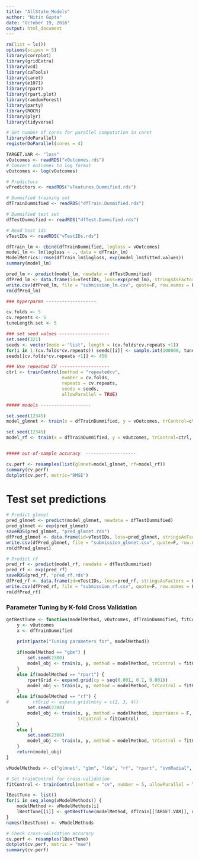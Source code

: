 ```yaml
---
title: "AllState_Models"
author: "Nitin Gupta"
date: "October 19, 2016"
output: html_document
---
```


```r
rm(list = ls())
options(scipen = 5)
library(corrplot)
library(gridExtra)
library(vcd)
library(caTools)
library(caret)
library(e1071)
library(rpart)
library(rpart.plot)
library(randomForest)
library(party)
library(ROCR)
library(plyr)
library(tidyverse)

# Set number of cores for parallel computation in caret
library(doParallel)
registerDoParallel(cores = 4)
```



```r
TARGET.VAR <- "loss"
vOutcomes <- readRDS("vOutcomes.rds")
# Convert outcomes to log format
vOutcomes <- log(vOutcomes)

# Predictors
vPredictors <- readRDS("vFeatures.Dummified.rds")

# Dummified training set
dfTrainDummified <- readRDS("dfTrain.Dummified.rds")

# Dummified test set
dfTestDummified <- readRDS("dfTest.Dummified.rds")

# Read test ids
vTestIDs <- readRDS("vTestIDs.rds")
```



```r
dfTrain_lm <- cbind(dfTrainDummified, logloss = vOutcomes)
model_lm <- lm(logloss ~ ., data = dfTrain_lm)
ModelMetrics::rmse(dfTrain_lm$logloss, exp(model_lm$fitted.values))
summary(model_lm)

pred_lm <- predict(model_lm, newdata = dfTestDummified)
dfPred_lm <- data.frame(id=vTestIDs, loss=exp(pred_lm), stringsAsFactors = F)
write.csv(dfPred_lm, file = "submission_lm.csv", quote=F, row.names = F)
rm(dfPred_lm)
```



```r
### hyperparms -------------------

cv.folds <- 5
cv.repeats <- 5
tuneLength.set <- 5

### set seed values -------------------
set.seed(321)
seeds <- vector(mode = "list", length = (cv.folds*cv.repeats +1))
for(i in 1:(cv.folds*cv.repeats)) seeds[[i]] <- sample.int(100000, tuneLength.set)
seeds[[cv.folds*cv.repeats +1]] <- 456                                 ### final model

### Use repeated CV -------------------
ctrl <- trainControl(method = "repeatedcv",
                     number = cv.folds,
                     repeats = cv.repeats,
                     seeds = seeds,
                     allowParallel = TRUE)

##### models -------------------

set.seed(12345)
model_glmnet <- train(x = dfTrainDummified, y = vOutcomes, trControl=ctrl, method="glmnet", tuneLength=tuneLength.set)

set.seed(12345)
model_rf <- train(x = dfTrainDummified, y = vOutcomes, trControl=ctrl, method="rf")


##### out-of-sample accuracy  -------------------

cv.perf <- resamples(list(glmnet=model_glmnet, rf=model_rf))
summary(cv.perf)
dotplot(cv.perf, metric="RMSE")
```


# Test set predictions

```r

# Predict glmnet
pred_glmnet <- predict(model_glmnet, newdata = dfTestDummified)
pred_glmnet <- exp(pred_glmnet)
saveRDS(pred_glmnet, "pred_glmnet.rds")
dfPred_glmnet <- data.frame(id=vTestIDs, loss=pred_glmnet, stringsAsFactors = F)
write.csv(dfPred_glmnet, file = "submission_glmnet.csv", quote=F, row.names = F)
rm(dfPred_glmnet)

# Predict rf
pred_rf <- predict(model_rf, newdata = dfTestDummified)
pred_rf <- exp(pred_rf)
saveRDS(pred_rf, "pred_rf.rds")
dfPred_rf <- data.frame(id=vTestIDs, loss=pred_rf, stringsAsFactors = F)
write.csv(dfPred_rf, file = "submission_rf.csv", quote=F, row.names = F)
rm(dfPred_rf)
```



### Parameter Tuning by K-fold Cross Validation

```r

getBestTune <- function(modelMethod, vOutcomes, dfTrainDummified, fitControl) {
    y <- vOutcomes
    x <- dfTrainDummified

    print(paste("Tuning parameters for", modelMethod))
    
    if(modelMethod == "gbm") {
        set.seed(2300)
        model_obj <- train(x, y, method = modelMethod, trControl = fitControl, verbose = F)
    }
    else if(modelMethod == "rpart") {
        rpartGrid <- expand.grid(cp = seq(0.001, 0.1, 0.001))
        model_obj <- train(x, y, method = modelMethod, trControl = fitControl, tuneGrid = rpartGrid)
    }
    else if(modelMethod == "rf") {
#         rfGrid <- expand.grid(mtry = c(2, 3, 4))
        set.seed(2300)
        model_obj <- train(x, y, method = modelMethod, importance = F, nodesize = 50, 
                           trControl = fitControl)
    }
    else {
        set.seed(2300)
        model_obj <- train(x, y, method = modelMethod, trControl = fitControl)
    }
    return(model_obj)
}

vModelMethods <- c("glmnet", "gbm", "lda", "rf", "rpart", "svmRadial", "xgbLinear")

# Set trainControl for cross-validation
fitControl <- trainControl(method = "cv", number = 5, allowParallel = T)

lBestTune <- list()
for(i in seq_along(vModelMethods)) {
    modelMethod <- vModelMethods[i]
    lBestTune[[i]] <- getBestTune(modelMethod, dfTrain[[TARGET.VAR]], dfTrainDummified, fitControl)
}
names(lBestTune) <- vModelMethods

# Check cross-validation accuracy
cv.perf <- resamples(lBestTune)
dotplot(cv.perf, metric = "mae")
summary(cv.perf)
```

